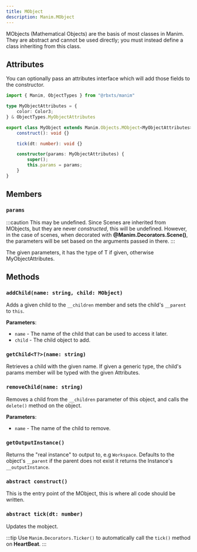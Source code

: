 ```yaml
---
title: MObject
description: Manim.MObject
---
```


MObjects (Mathematical Objects) are the basis of most classes in Manim. They are abstract and cannot be used directly; you must instead define a class inheriting from this class.

## Attributes

You can optionally pass an attributes interface which will add those fields to the constructor.

```ts
import { Manim, ObjectTypes } from "@rbxts/manim"

type MyObjectAttributes = {
    color: Color3;
} & ObjectTypes.MyObjectAttributes

export class MyObject extends Manim.Objects.MObject<MyObjectAttributes> {
    construct(): void {}

    tick(dt: number): void {}

    constructor(params: MyObjectAttributes) {
        super();
        this.params = params;
    }
}

```

## Members

### `params`

:::caution 
This may be undefined. Since Scenes are inherited from MObjects, but they are never *constructed*, this will be undefined. However, in the case of scenes, when decorated with **@Manim.Decorators.Scene()**, the parameters will be set based on the arguments passed in there.
:::

The given parameters, it has the type of T if given, otherwise MyObjectAttributes.

## Methods

### `addChild(name: string, child: MObject)`

Adds a given child to the `__children` member and sets the child's `__parent` to `this`.

**Parameters**:

- `name` - The name of the child that can be used to access it later.
- `child` - The child object to add.

### `getChild<T?>(name: string)`

Retrieves a child with the given name. If given a generic type, the child's params member will be typed with the given Attributes.

### `removeChild(name: string)`

Removes a child from the `__children` parameter of this object, and calls the `delete()` method on the object.

**Parameters**:

- `name` - The name of the child to remove.

### `getOutputInstance()`

Returns the "real instance" to output to, e.g `Workspace`. Defaults to the object's `__parent` if the parent does not exist it returns the Instance's `__outputInstance`.

### `abstract construct()`

This is the entry point of the MObject, this is where all code should be written.

### `abstract tick(dt: number)`

Updates the mobject.

:::tip
Use `Manim.Decorators.Ticker()` to automatically call the `tick()` method on **HeartBeat**.
:::